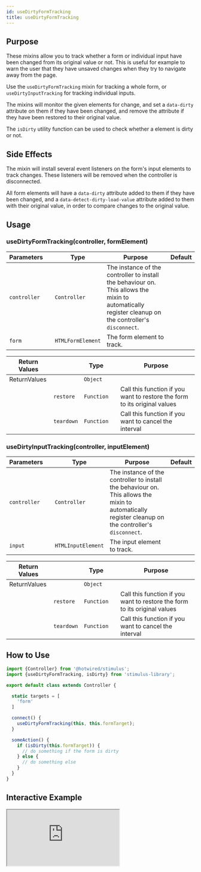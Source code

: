 ```yaml
---
id: useDirtyFormTracking
title: useDirtyFormTracking
---
```


## Purpose

These mixins allow you to track whether a form or individual input have been changed from its original value
or not. This is useful for example to warn the user that they have unsaved changes when they try to navigate
away from the page.

Use the `useDirtyFormTracking` mixin for tracking a whole form, or `useDirtyInputTracking` for tracking
individual inputs.

The mixins will monitor the given elements for change, and set a `data-dirty` attribute on them if they
have been changed, and remove the attribute if they have been restored to their original value.

The `isDirty` utility function can be used to check whether a element is dirty or not.

## Side Effects

The mixin will install several event listeners on the form's input elements to track changes.
These listeners will be removed when the controller is disconnected.

All form elements will have a `data-dirty` attribute added to them if they have been changed, and a
`data-detect-dirty-load-value` attribute added to them with their original value, in order to
compare changes to the original value.

## Usage

### useDirtyFormTracking(controller, formElement)

| Parameters   |     | Type              | Purpose                                                                                                                                               | Default |
|--------------|-----|-------------------|-------------------------------------------------------------------------------------------------------------------------------------------------------|---------|
| `controller` |     | `Controller`      | The instance of the controller to install the behaviour on. This allows the mixin to automatically register cleanup on the controller's `disconnect`. |         |
| `form`       |     | `HTMLFormElement` | The form element to track.                                                                                                                            |         |

| Return Values |            | Type       |     | Purpose                                                                   |
|---------------|------------|------------|:----|---------------------------------------------------------------------------|
| ReturnValues  |            | `Object`   |     |                                                                           |
|               | `restore`  | `Function` |     | Call this function if you want to restore the form to its original values |
|               | `teardown` | `Function` |     | Call this function if you want to cancel the interval                     |


### useDirtyInputTracking(controller, inputElement)

| Parameters   |     | Type               | Purpose                                                                                                                                               | Default |
|--------------|-----|--------------------|-------------------------------------------------------------------------------------------------------------------------------------------------------|---------|
| `controller` |     | `Controller`       | The instance of the controller to install the behaviour on. This allows the mixin to automatically register cleanup on the controller's `disconnect`. |         |
| `input`      |     | `HTMLInputElement` | The input element to track.                                                                                                                           |         |

| Return Values |            | Type       |     | Purpose                                                                   |
|---------------|------------|------------|:----|---------------------------------------------------------------------------|
| ReturnValues  |            | `Object`   |     |                                                                           |
|               | `restore`  | `Function` |     | Call this function if you want to restore the form to its original values |
|               | `teardown` | `Function` |     | Call this function if you want to cancel the interval                     |


## How to Use

```js
import {Controller} from '@hotwired/stimulus';
import {useDirtyFormTracking, isDirty} from 'stimulus-library';

export default class extends Controller {

  static targets = [
    'form'
  ]

  connect() {
    useDirtyFormTracking(this, this.formTarget);
  }

  someAction() {
    if (isDirty(this.formTarget)) {
      // do something if the form is dirty
    } else {
      // do something else
    }
  }
}
```

## Interactive Example

<iframe
  src="https:///stimulus-library.netlify.app/controllers/detect_dirty_form_controller.html"
  style={{ width: "100%", height: "500px", border: "0", borderRadius: "4px", overflow: "hidden" }}
  sandbox="allow-forms allow-modals allow-popups allow-presentation allow-same-origin allow-scripts"
/>
